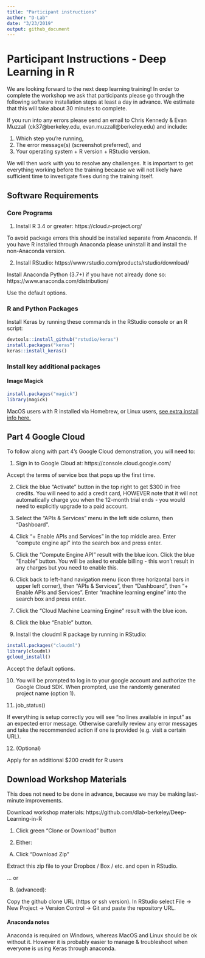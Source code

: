 ```yaml
---
title: "Participant instructions"
author: "D-Lab"
date: "3/23/2019"
output: github_document
---
```


# Participant Instructions - Deep Learning in R

We are looking forward to the next deep learning training! In order to complete the workshop we ask that participants please go through the following software installation steps at least a day in advance. We estimate that this will take about 30 minutes to complete.

If you run into any errors please send an email to Chris Kennedy & Evan Muzzall (ck37@berkeley.edu, evan.muzzall@berkeley.edu) and include:  

1. Which step you're running,  
2. The error message(s) (screenshot preferred), and  
3. Your operating system + R version + RStudio version.  

We will then work with you to resolve any challenges. It is important to get everything working before the training because we will not likely have sufficient time to investigate fixes during the training itself.

## Software Requirements

### Core Programs

1. Install R 3.4 or greater: https://cloud.r-project.org/  

To avoid package errors this should be installed separate from Anaconda. If you have R installed through Anaconda please uninstall it and install the non-Anaconda version.  

2. Install RStudio: https://www.rstudio.com/products/rstudio/download/

Install Anaconda Python (3.7+) if you have not already done so: https://www.anaconda.com/distribution/  

Use the default options.

### R and Python Packages

Install Keras by running these commands in the RStudio console or an R script:  

```r
devtools::install_github("rstudio/keras")
install.packages("keras")
keras::install_keras()
```

### Install key additional packages

#### Image Magick

```r
install.packages("magick")
library(magick)
```

MacOS users with R installed via Homebrew, or Linux users, [see extra install info here.](https://cran.r-project.org/web/packages/magick/vignettes/intro.html#build_from_source)

## Part 4 Google Cloud

To follow along with part 4's Google Cloud demonstration, you will need to:

1. Sign in to Google Cloud at: https://console.cloud.google.com/  

Accept the terms of service box that pops up the first time.  

2. Click the blue "Activate" button in the top right to get $300 in free credits. You will need to add a credit card, HOWEVER note that it will not automatically charge you when the 12-month trial ends - you would need to explicitly upgrade to a paid account.

3. Select the "APIs & Services" menu in the left side column, then "Dashboard".  

4. Click "+ Enable APIs and Services" in the top middle area. Enter "compute engine api" into the search box and press enter.

5. Click the "Compute Engine API" result with the blue icon.
Click the blue "Enable" button. You will be asked to enable billing - this won't result in any charges but you need to enable this.  

6. Click back to left-hand navigation menu (icon three horizontal bars in upper left corner), then "APIs & Services", then "Dashboard", then "+ Enable APIs and Services". Enter "machine learning engine" into the search box and press enter.  

7. Click the "Cloud Machine Learning Engine" result with the blue icon.  

8. Click the blue "Enable" button.

9. Install the cloudml R package by running in RStudio:

```r
install.packages("cloudml")
library(cloudml)
gcloud_install()
```

Accept the default options.

10. You will be prompted to log in to your google account and authorize the Google Cloud SDK. When prompted, use the randomly generated project name (option 1). 

11. job_status()

If everything is setup correctly you will see "no lines available in input" as an expected error message. Otherwise carefully review any error messages and take the recommended action if one is provided (e.g. visit a certain URL).

12. (Optional) 

Apply for an additional $200 credit for R users

## Download Workshop Materials

This does not need to be done in advance, because we may be making last-minute improvements.

Download workshop materials: https://github.com/dlab-berkeley/Deep-Learning-in-R

1. Click green “Clone or Download” button  

2. Either:  

A) Click “Download Zip”  

Extract this zip file to your Dropbox / Box / etc. and open in RStudio.  

... or

B) (advanced):  

Copy the github clone URL (https or ssh version). In RStudio select File -> New Project -> Version Control -> Git and paste the repository URL. 

#### Anaconda notes

Anaconda is required on Windows, whereas MacOS and Linux should be ok without it. However it is probably easier to manage & troubleshoot when everyone is using Keras through anaconda.
